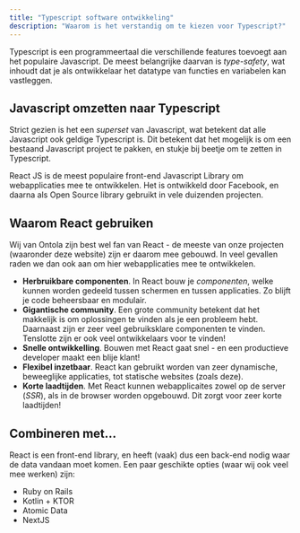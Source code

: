 ```yaml
---
title: "Typescript software ontwikkeling"
description: "Waarom is het verstandig om te kiezen voor Typescript?"
---
```


Typescript is een programmeertaal die verschillende features toevoegt aan het populaire Javascript.
De meest belangrijke daarvan is _type-safety_, wat inhoudt dat je als ontwikkelaar het datatype van functies en variabelen kan vastleggen.

## Javascript omzetten naar Typescript

Strict gezien is het een _superset_ van Javascript, wat betekent dat alle Javascript ook geldige Typescript is.
Dit betekent dat het mogelijk is om een bestaand Javascript project te pakken, en stukje bij beetje om te zetten in Typescript.


React JS is de meest populaire front-end Javascript Library om webapplicaties mee te ontwikkelen.
Het is ontwikkeld door Facebook, en daarna als Open Source library gebruikt in vele duizenden projecten.

## Waarom React gebruiken

Wij van Ontola zijn best wel fan van React - de meeste van onze projecten (waaronder deze website) zijn er daarom mee gebouwd.
In veel gevallen raden we dan ook aan om hier webapplicaties mee te ontwikkelen.

- **Herbruikbare componenten**. In React bouw je _componenten_, welke kunnen worden gedeeld tussen schermen en tussen applicaties. Zo blijft je code beheersbaar en modulair.
- **Gigantische community**. Een grote community betekent dat het makkelijk is om oplossingen te vinden als je een probleem hebt. Daarnaast zijn er zeer veel gebruiksklare componenten te vinden. Tenslotte zijn er ook veel ontwikkelaars voor te vinden!
- **Snelle ontwikkelling**. Bouwen met React gaat snel - en een productieve developer maakt een blije klant!
- **Flexibel inzetbaar**. React kan gebruikt worden van zeer dynamische, beweeglijke applicaties, tot statische websites (zoals deze).
- **Korte laadtijden**. Met React kunnen webapplicaites zowel op de server (_SSR_), als in de browser worden opgebouwd. Dit zorgt voor zeer korte laadtijden!

## Combineren met...

React is een front-end library, en heeft (vaak) dus een back-end nodig waar de data vandaan moet komen.
Een paar geschikte opties (waar wij ook veel mee werken) zijn:

- Ruby on Rails
- Kotlin + KTOR
- Atomic Data
- NextJS

